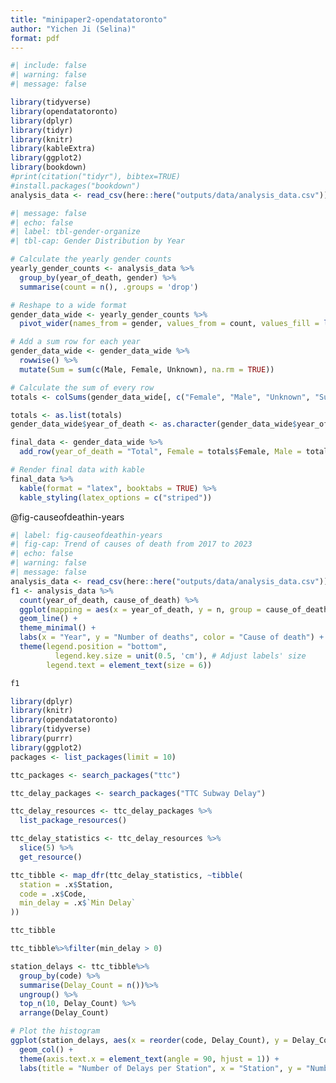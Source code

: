 ```yaml
---
title: "minipaper2-opendatatoronto"
author: "Yichen Ji (Selina)"
format: pdf
---
```

```r

#| include: false
#| warning: false
#| message: false

library(tidyverse)
library(opendatatoronto)
library(dplyr)
library(tidyr)
library(knitr)
library(kableExtra)
library(ggplot2)
library(bookdown)
#print(citation("tidyr"), bibtex=TRUE)
#install.packages("bookdown")
analysis_data <- read_csv(here::here("outputs/data/analysis_data.csv"))

```

```r
#| message: false
#| echo: false
#| label: tbl-gender-organize
#| tbl-cap: Gender Distribution by Year

# Calculate the yearly gender counts
yearly_gender_counts <- analysis_data %>%
  group_by(year_of_death, gender) %>%
  summarise(count = n(), .groups = 'drop')

# Reshape to a wide format
gender_data_wide <- yearly_gender_counts %>%
  pivot_wider(names_from = gender, values_from = count, values_fill = list(count = 0))

# Add a sum row for each year
gender_data_wide <- gender_data_wide %>%
  rowwise() %>%
  mutate(Sum = sum(c(Male, Female, Unknown), na.rm = TRUE))

# Calculate the sum of every row
totals <- colSums(gender_data_wide[, c("Female", "Male", "Unknown", "Sum")], na.rm = TRUE)

totals <- as.list(totals)
gender_data_wide$year_of_death <- as.character(gender_data_wide$year_of_death)

final_data <- gender_data_wide %>%
  add_row(year_of_death = "Total", Female = totals$Female, Male = totals$Male, Unknown = totals$Unknown, Sum = totals$Sum)

# Render final data with kable
final_data %>%
  kable(format = "latex", booktabs = TRUE) %>%
  kable_styling(latex_options = c("striped"))

```



@fig-causeofdeathin-years


```r
#| label: fig-causeofdeathin-years
#| fig-cap: Trend of causes of death from 2017 to 2023
#| echo: false
#| warning: false
#| message: false
analysis_data <- read_csv(here::here("outputs/data/analysis_data.csv"))
f1 <- analysis_data %>%
  count(year_of_death, cause_of_death) %>%
  ggplot(mapping = aes(x = year_of_death, y = n, group = cause_of_death, color = cause_of_death)) +
  geom_line() +
  theme_minimal() +
  labs(x = "Year", y = "Number of deaths", color = "Cause of death") +
  theme(legend.position = "bottom",
          legend.key.size = unit(0.5, 'cm'), # Adjust labels' size
        legend.text = element_text(size = 6)) 

f1

```


```r
library(dplyr)
library(knitr)
library(opendatatoronto)
library(tidyverse)
library(purrr)
library(ggplot2)
packages <- list_packages(limit = 10)

ttc_packages <- search_packages("ttc")

ttc_delay_packages <- search_packages("TTC Subway Delay")

ttc_delay_resources <- ttc_delay_packages %>%
  list_package_resources()

ttc_delay_statistics <- ttc_delay_resources %>%
  slice(5) %>%
  get_resource()

ttc_tibble <- map_dfr(ttc_delay_statistics, ~tibble(
  station = .x$Station,
  code = .x$Code,
  min_delay = .x$`Min Delay`
))

ttc_tibble

ttc_tibble%>%filter(min_delay > 0)

station_delays <- ttc_tibble%>%
  group_by(code) %>%
  summarise(Delay_Count = n())%>%
  ungroup() %>%
  top_n(10, Delay_Count) %>%
  arrange(Delay_Count)

# Plot the histogram
ggplot(station_delays, aes(x = reorder(code, Delay_Count), y = Delay_Count)) +
  geom_col() +
  theme(axis.text.x = element_text(angle = 90, hjust = 1)) +
  labs(title = "Number of Delays per Station", x = "Station", y = "Number of Delays")
```

